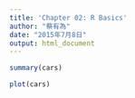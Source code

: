 ```yaml
---
title: 'Chapter 02: R Basics'
author: "蔡有為"
date: "2015年7月8日"
output: html_document
---
```



```r
summary(cars)
```


```r
plot(cars)
```